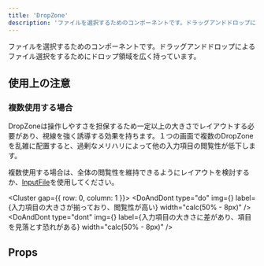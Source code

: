 ```yaml
---
title: 'DropZone'
description: 'ファイルを選択するためのコンポーネントです。ドラッグアンドドロップによるファイル選択をするためにドロップ領域を広く持っています。'
---
```


ファイルを選択するためのコンポーネントです。ドラッグアンドドロップによるファイル選択をするためにドロップ領域を広く持っています。

<ComponentStory name="DropZone" />

## 使用上の注意
### 複数使用する場合
DropZoneは操作しやすさを担保するため一定以上の大きさでレイアウトする必要があり、視線を強く誘導する効果を持ちます。１つの画面で複数のDropZoneを乱雑に配置すると、過剰なメリハリによって他の入力項目の閲覧性が低下します。

複数使用する場合は、全体の閲覧性を維持できるようにレイアウトを検討するか、[InputFile](/products/components/input-file/)を使用してください。

<Cluster gap={{ row: 0, column: 1 }}>
  <DoAndDont
    type="do"
    img={<StaticImage src={InputFileDo} alt="Do" />}
    label={<Text>入力項目の大きさが揃っており、閲覧性が高い</Text>}
    width="calc(50% - 8px)"
  />
  <DoAndDont
    type="dont"
    img={<StaticImage src={InputFileDont} alt="Dont" />}
    label={<Text>入力項目の大きさに差があり、項目を見落とす恐れがある</Text>}
    width="calc(50% - 8px)"
  />
</Cluster>



## Props

<ComponentPropsTable name="DropZone" />


